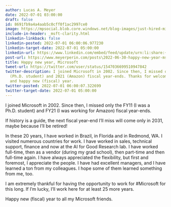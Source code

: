 ```yaml
---
author: Lucas A. Meyer
date: 2022-07-01 03:00:00
draft: false
id: 8691fb9a4a4aab5c0cff0f1ac2997ce0
image: https://mpsocial.blob.core.windows.net/blog-images/just-hired-microsoft.jpg
include-in-header: _msft-clarity.html
linkedin-linkback: false
linkedin-posted: 2022-07-01 06:00:06.977230
linkedin-target-date: 2022-07-01 05:00:00
linkedin-url: https://www.linkedin.com/embed/feed/update/urn:li:share:{response.get('id')}
post-url: https://www.meyerperin.com/posts\2022-06-30-happy-new-year-msft.html
title: Happy new year, Microsoft
tweet-url: https://twitter.com/user/status/1547036699510947842
twitter-description: I joined Microsoft in 2002. Since then, I missed only the 2011
  (Ph.D. student) and 2021 (Amazon) fiscal year-ends. Thanks for welcoming me back,
  and happy new (fiscal) year.
twitter-posted: 2022-07-01 06:00:07.322699
twitter-target-date: 2022-07-01 05:00:00
---
```


I joined Microsoft in 2002. Since then, I missed only the FY11 (I was a Ph.D. student) and FY21 (I was working for Amazon) fiscal year-ends. 

If history is a guide, the next fiscal year-end I'll miss will come only in 2031, maybe because I'll be retired!

In these 20 years, I have worked in Brazil, in Florida and in Redmond, WA. I visited numerous countries for work. I have worked in sales, technical support, finance and now at the AI for Good Research lab. 
I have worked full-time, then as a vendor (during my grad school), then part-time and then full-time again. I have always appreciated the flexibility, but first and foremost, I appreciate the people. 
I have had excellent managers, and I have learned a ton from my colleagues. I hope some of them learned something from me, too.

I am extremely thankful for having the opportunity to work for #Microsoft for this long. If I'm lucky, I'll work here for at least 25 more years.

Happy new (fiscal) year to all my Microsoft friends.



